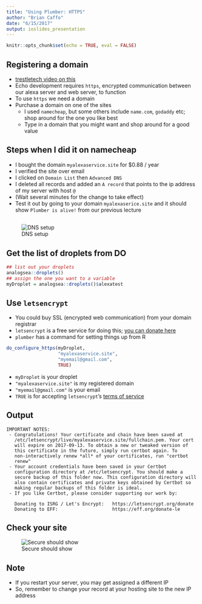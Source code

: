 ```yaml
---
title: "Using Plumber: HTTPS"
author: "Brian Caffo"
date: "6/15/2017"
output: ioslides_presentation
---
```


```r
knitr::opts_chunk$set(echo = TRUE, eval = FALSE)
```

## Registering a domain
- [trestletech video on this](https://www.youtube.com/watch?v=EpgdrRTBZwg)
- Echo development requires `https`, encrypted communication between our alexa server and web server, to function
- To use `https` we need a domain
- Purchase a domain on one of the sites
  - I used `namecheap`, but some others include `name.com`, `godaddy` etc; shop around
  for the one you like best
  - Type in a domain that you might want and shop around for a good value


## Steps when I did it on namecheap
- I bought the domain `myalexaservice.site` for $0.88 / year
- I verified the site over email
- I clicked on `Domain List` then `Advanced DNS`
- I deleted all records and added an `A record` that points to the ip address
of my server with host `@`
- (Wait several minutes for the change to take effect)
- Test it out by going to your domain `myalexaserice.site` and it should
show `Plumber is alive!` from our previous lecture

## 

![DNS setup](images/01.png)

## Get the list of droplets from DO
```r
## list out your droplets
analogsea::droplets()
## assign the one you want to a variable
myDroplet = analogsea::droplets()$alexatest
```


## Use `letsencrypt`
- You could buy SSL (encrypted web communication) from your domain registrar
- `letsencrypt` is a free service for doing this; [you can donate here](https://letsencrypt.org/donate)
- `plumber` has a command for setting things up from R
```r
do_configure_https(myDroplet, 
                   "myalexaservice.site", 
                   "myemail@gmail.com", 
                   TRUE)
```
- `myDroplet` is your droplet
- `"myalexaservice.site"` is my registered domain
- `"myemail@gmail.com"` is your email
- `TRUE` is for accepting `letsencrypt`'s [terms of service](https://community.letsencrypt.org/tos)

## Output

```
IMPORTANT NOTES:
 - Congratulations! Your certificate and chain have been saved at
   /etc/letsencrypt/live/myalexaservice.site/fullchain.pem. Your cert
   will expire on 2017-09-13. To obtain a new or tweaked version of
   this certificate in the future, simply run certbot again. To
   non-interactively renew *all* of your certificates, run "certbot
   renew"
 - Your account credentials have been saved in your Certbot
   configuration directory at /etc/letsencrypt. You should make a
   secure backup of this folder now. This configuration directory will
   also contain certificates and private keys obtained by Certbot so
   making regular backups of this folder is ideal.
 - If you like Certbot, please consider supporting our work by:

   Donating to ISRG / Let's Encrypt:   https://letsencrypt.org/donate
   Donating to EFF:                    https://eff.org/donate-le
```

## Check your site

![Secure should show](images/02.png)


## Note
- If you restart your server, you may get assigned a different IP
- So, remember to change your record at your hosting site to the new IP address
